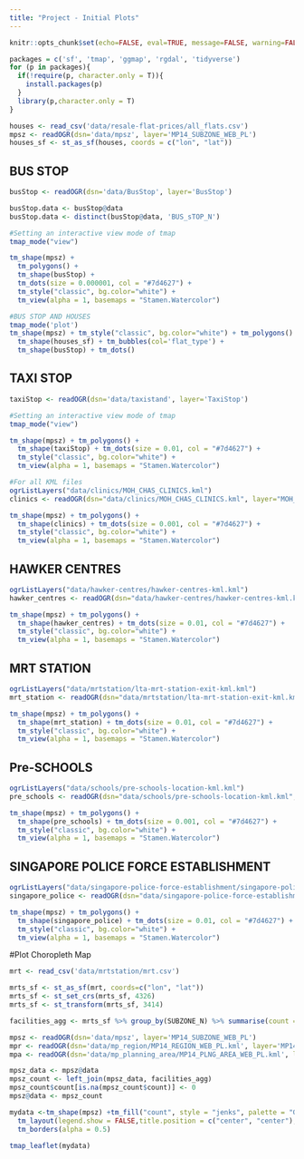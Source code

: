 ```yaml
---
title: "Project - Initial Plots"
---
```


```r
knitr::opts_chunk$set(echo=FALSE, eval=TRUE, message=FALSE, warning=FALSE)
```


```r
packages = c('sf', 'tmap', 'ggmap', 'rgdal', 'tidyverse')
for (p in packages){ 
  if(!require(p, character.only = T)){
    install.packages(p) 
  }
  library(p,character.only = T) 
}
```

```r
houses <- read_csv('data/resale-flat-prices/all_flats.csv')
mpsz <- readOGR(dsn='data/mpsz', layer='MP14_SUBZONE_WEB_PL')
houses_sf <- st_as_sf(houses, coords = c("lon", "lat"))
```

## BUS STOP 

```r
busStop <- readOGR(dsn='data/BusStop', layer='BusStop')

busStop.data <- busStop@data
busStop.data <- distinct(busStop@data, 'BUS_sTOP_N')
```

```r
#Setting an interactive view mode of tmap
tmap_mode("view")

tm_shape(mpsz) + 
  tm_polygons() + 
  tm_shape(busStop) + 
  tm_dots(size = 0.000001, col = "#7d4627") + 
  tm_style("classic", bg.color="white") +
  tm_view(alpha = 1, basemaps = "Stamen.Watercolor")


```

```r
#BUS STOP AND HOUSES
tmap_mode('plot')
tm_shape(mpsz) + tm_style("classic", bg.color="white") + tm_polygons() + 
  tm_shape(houses_sf) + tm_bubbles(col='flat_type') +
  tm_shape(busStop) + tm_dots()

```

## TAXI STOP

```r
taxiStop <- readOGR(dsn='data/taxistand', layer='TaxiStop')
```

```r
#Setting an interactive view mode of tmap
tmap_mode("view")

tm_shape(mpsz) + tm_polygons() +
  tm_shape(taxiStop) + tm_dots(size = 0.01, col = "#7d4627") + 
  tm_style("classic", bg.color="white") +
  tm_view(alpha = 1, basemaps = "Stamen.Watercolor")
```

```r
#For all KML files
ogrListLayers("data/clinics/MOH_CHAS_CLINICS.kml")
clinics <- readOGR(dsn="data/clinics/MOH_CHAS_CLINICS.kml", layer="MOH_CHAS_CLINICS")
```
```r
tm_shape(mpsz) + tm_polygons() +
  tm_shape(clinics) + tm_dots(size = 0.001, col = "#7d4627") + 
  tm_style("classic", bg.color="white") +
  tm_view(alpha = 1, basemaps = "Stamen.Watercolor")
```

## HAWKER CENTRES 

```r
ogrListLayers("data/hawker-centres/hawker-centres-kml.kml")
hawker_centres <- readOGR(dsn="data/hawker-centres/hawker-centres-kml.kml", layer="HAWKERCENTRE")
```



```r
tm_shape(mpsz) + tm_polygons() +
  tm_shape(hawker_centres) + tm_dots(size = 0.01, col = "#7d4627") + 
  tm_style("classic", bg.color="white") +
  tm_view(alpha = 1, basemaps = "Stamen.Watercolor")
```

## MRT STATION

```r
ogrListLayers("data/mrtstation/lta-mrt-station-exit-kml.kml")
mrt_station <- readOGR(dsn="data/mrtstation/lta-mrt-station-exit-kml.kml", layer="MRT_EXITS")
```

```r
tm_shape(mpsz) + tm_polygons() +
  tm_shape(mrt_station) + tm_dots(size = 0.01, col = "#7d4627") + 
  tm_style("classic", bg.color="white") +
  tm_view(alpha = 1, basemaps = "Stamen.Watercolor")
```

## Pre-SCHOOLS

```r
ogrListLayers("data/schools/pre-schools-location-kml.kml")
pre_schools <- readOGR(dsn="data/schools/pre-schools-location-kml.kml", layer="PRESCHOOLS_LOCATION")
```

```r
tm_shape(mpsz) + tm_polygons() +
  tm_shape(pre_schools) + tm_dots(size = 0.001, col = "#7d4627") + 
  tm_style("classic", bg.color="white") +
  tm_view(alpha = 1, basemaps = "Stamen.Watercolor")
```

## SINGAPORE POLICE FORCE ESTABLISHMENT 

```r
ogrListLayers("data/singapore-police-force-establishment/singapore-police-force-establishments-2018-kml.kml")
singapore_police <- readOGR(dsn="data/singapore-police-force-establishment/singapore-police-force-establishments-2018-kml.kml", layer="SPF_ESTABLISHMENTS_2018")
```

```r
tm_shape(mpsz) + tm_polygons() +
  tm_shape(singapore_police) + tm_dots(size = 0.01, col = "#7d4627") + 
  tm_style("classic", bg.color="white") +
  tm_view(alpha = 1, basemaps = "Stamen.Watercolor")
```

#Plot Choropleth Map 

```r
mrt <- read_csv('data/mrtstation/mrt.csv')

mrts_sf <- st_as_sf(mrt, coords=c("lon", "lat"))
mrts_sf <- st_set_crs(mrts_sf, 4326)
mrts_sf <- st_transform(mrts_sf, 3414)

facilities_agg <- mrts_sf %>% group_by(SUBZONE_N) %>% summarise(count = n())

mpsz <- readOGR(dsn='data/mpsz', layer='MP14_SUBZONE_WEB_PL')
mpr <- readOGR(dsn='data/mp_region/MP14_REGION_WEB_PL.kml', layer='MP14_REGION_WEB_PL')
mpa <- readOGR(dsn='data/mp_planning_area/MP14_PLNG_AREA_WEB_PL.kml', layer='MP14_PLNG_AREA_WEB_PL')

```

```r
mpsz_data <- mpsz@data
mpsz_count <- left_join(mpsz_data, facilities_agg)
mpsz_count$count[is.na(mpsz_count$count)] <- 0
mpsz@data <- mpsz_count

mydata <-tm_shape(mpsz) +tm_fill("count", style = "jenks", palette = "GnBu", title = "Count of Facility") +
  tm_layout(legend.show = FALSE,title.position = c("center", "center"), title.size = 20) +
  tm_borders(alpha = 0.5) 

tmap_leaflet(mydata)

  
```

